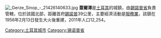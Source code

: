 [[Image:_Gerze_Sinop_-_21426140633.jpg|thumb]]	
'''蓋爾澤'''是[[土耳其|土耳其]]的城鎮，由[[錫諾普省|錫諾普省]]負責管轄，位於該國北部，距離首府[[錫諾普|錫諾普]]39公里，主要經濟活動是[[服務業|服務業]]，該鎮在1956年2月13日發生大火後重建，2011年人口12,254。

{{coord|41|48|06|N|35|11|48|E|display=title|region:TR_type:city_source:GNS-enwiki}}

{{Turkey-geo-stub}}
[[Category:土耳其城市|Category:土耳其城市]]
[[Category:锡诺普省|Category:锡诺普省]]
